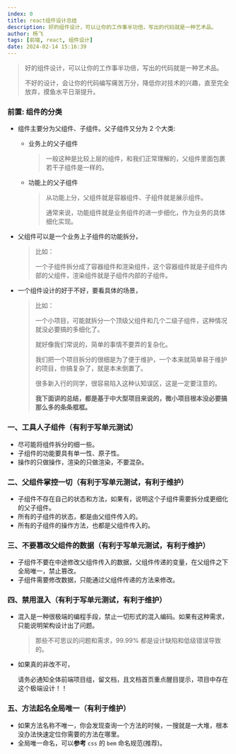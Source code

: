 ```yaml
---
index: 0
title: react组件设计总结
description: 好的组件设计，可以让你的工作事半功倍，写出的代码就是一种艺术品。
author: 杨飞
tags: [前端, react, 组件设计]
date: 2024-02-14 15:16:39
---
```


> 好的组件设计，可以让你的工作事半功倍，写出的代码就是一种艺术品。
>
> 不好的设计，会让你的代码编写痛苦万分，降低你对技术的兴趣，直至完全放弃，摸鱼水平日渐提升。

### 前置: 组件的分类
- 组件主要分为父组件、子组件。父子组件又分为 2 个大类:
  - 业务上的父子组件
    > 一般这种是比较上层的组件，和我们正常理解的，父组件里面包裹若干子组件是一样的。
  - 功能上的父子组件
    > 从功能上分，父组件就是容器组件、子组件就是展示组件。
    >
    > 通常来说，功能组件就是业务组件的进一步细化，作为业务的具体细化实现。

- 父组件可以是一个业务上子组件的功能拆分，
  > 比如：
  >
  > 一个子组件拆分成了容器组件和渲染组件，这个容器组件就是子组件内部的父组件，渲染组件就是子组件内部的子组件。
- 一个组件设计的好于不好，要看具体的场景，
  > 比如：
  >
  > 一个小项目，可能就拆分一个顶级父组件和几个二级子组件，这种情况就没必要搞的多细化了。
  >
  > 就好像我们常说的，简单的事情不要弄的复杂化。
  >
  > 我们把一个项目拆分的很细是为了便于维护，一个本来就简单易于维护的项目，你搞复杂了，就是本末倒置了。
  >
  > 很多新入行的同学，很容易陷入这种认知误区，这是一定要注意的。
  >
  > <strong className='text-red-500'>我下面讲的总结，都是基于中大型项目来说的，微小项目根本没必要搞那么多的条条框框。</strong>


### 一、工具人子组件（有利于写单元测试）
- 尽可能将组件拆分的细一些。
- 子组件的功能要具有单一性、原子性。
- 操作的只做操作，渲染的只做渲染，不要混杂。

### 二、父组件掌控一切（有利于写单元测试，有利于维护）
- 子组件不存在自己的状态和方法，如果有，说明这个子组件需要拆分成更细化的父子组件。
- 所有的子组件的状态，都是由父组件传入的。
- 所有的子组件的操作方法，也都是父组件传入的。

### 三、不要篡改父组件的数据（有利于写单元测试，有利于维护）
- 子组件不要在中途修改父组件传入的数据，父组件传递的变量，在父组件之下全局唯一，禁止篡改。
- 子组件需要修改数据，只能通过父组件传递的方法来修改。

### 四、禁用混入（有利于写单元测试，有利于维护）
- 混入是一种很极端的编程手段，禁止一切形式的混入编码。如果有这种需求，只能说明架构设计出了问题。
  > 那些不可思议的问题和需求，99.99% 都是设计缺陷和低级错误导致的。
- <div className='flex items-center'>如果真的非改不可，<p className='text-red-500'>请务必通知全体前端项目组，留文档，且文档首页重点醒目提示，项目中存在这个极端设计！！</p></div>

### 五、方法起名全局唯一（有利于维护）
- 如果方法名称不唯一，你会发现查询一个方法的时候，一搜就是一大堆，根本没办法快速定位你需要的方法在哪里。
- 全局唯一命名，可以**参考** `css` 的 `bem` 命名规范(推荐)。

